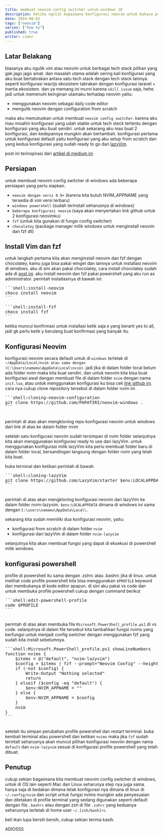 ---
title: membuat neovim config switcher untuk windows 10
description: ketika ngulik bagaimana konfigurasi neovim untuk bahasa pemograman tertentu tapi sering tabrakan dengan bahasa lainnya maka sepertinya tuan muda ini butuh config switcher
date: 2024-08-03
tags: ["neovim"]
series: ["how to"]
published: true
writer: czanc
---

## Latar Belakang

biasanya aku ngulik vim atau neovim untuk berbagai tech stack pilihan yang gak jago jago amat. dan masalah utama adalah sering kali konfigurasi yang aku buat bertabrakan antara satu
tech stack dengan tech stack lainnya. seperti konfigurasi reactjs ekosistem tabrakan dengan konfigurasi laravel + inertia ekosistem. dan ya memang ini murni karena `skill issue` saja, hehe.
jadi untuk memenuhi keinginan utamaku terhadap neovim yaitu:

- menggunakan neovim sebagai daily code editor
- mengulik neovim dengan configuration from scratch

maka aku memutuskan untuk membuat `neovim config switcher`. karena aku mau misahin konfigurasi yang udah stable untuk tech steck tertentu dengan konfigurasi yang aku buat sendiri.
untuk sekarang aku mau buat 2 konfigurasi, dan kedepannya mungkin akan bertambah. konfigurasi pertama untuk konfigurasi default yaitu konfigurasi yang aku setup from scratch dan
yang kedua konfigurasi yang sudah ready to go dari [lazyVim](https://www.lazyvim.org/).

post ini terinspirasi dari [artikel di medium ini](https://medium.com/@joydeep150703/neovim-config-switcher-but-for-windows-ed6ef08d045b)

## Persiapan

untuk membuat neovim config switcher di windows ada beberapa persiapan yang perlu siapkan.

- `neovim dengan versi 0.9+` (karena kita butuh NVIM_APPNAME yang tersedia di vim versi terbaru)
- `windows powershell` (sudah terinstall seharusnya di windows)
- `beberapa konfigurasi neovim` (saya akan menyertakan link github untuk 2 konfigurasi neovimku)
- `fzf` (untuk kita gunakan di fungsi config switcher)
- `chocolatey` (package manager milik windows untuk menginstall neovim dan fzf dll)

## Install Vim dan fzf

untuk langkah pertama kita akan menginstall neovim dan fzf dengan chocolatey, kamu juga bisa pakai winget dan lainnya untuk installasi neovim di windows.
aku di sini akan pakai chocolatey, cara install chocolatey sudah ada di [post ini](https://chocolatey.org/install).
aku install neovim dan fzf pakai powershell yang aku run as administrator. perintah installasinya di bawah ini:

<Pre>
```shell:install-neovim
choco install neovim 
```
</Pre>

<Pre>
```shell:install-fzf
choco install fzf
```
</Pre>

ketika muncul konfirmasi untuk installasi ketik saja `A` yang berarti yes to all, jadi gk perlu ketik y berulang buat konfirmasi yang banyak itu.

## Konfigurasi Neovim

konfigurasi neovim secara default untuk di `windows` terletak di `~/AppData/Local/nvim atau sama dengan (C:\Users\namamu\AppData\Local\nvim)`. jadi jika di dalam folder local belum ada folder nvim maka kita buat sendiri.
dan untuk neovim kita bisa buat konfigurasi awal dengan membuat file di dalam folder `nvim` dengan nama `init.lua`, atau untuk menggunakan konfigurasi ku bisa cek [link github ini](https://github.com/PAPATIRI/neovim-windows).
cara nya cukup clone repository tersebut di dalam folder nvim ini

<Pre>
```shell:cloning-neovim-configuration
git clone https://github.com/PAPATIRI/neovim-windows .
```
 </Pre>

perintah di atas akan mengkloning repo konfigurasi neovim untuk windows dari link di atas ke dalam folder nvim

setelah satu konfigurasi neovim sudah tersimpan di nvim folder selanjutnya kita akan menggunakan konfigurasi ready to use dari lazyVim.
untuk menggunakan konfigurasi milik lazyVim kita perlu membuat folder baru di dalam folder local, bersandingan langsung dengan folder nvim yang telah kita buat.

buka terminal dan ketikan perintah di bawah

<Pre>
```shell:cloning-lazyVim
git clone https://github.com/LazyVim/starter $env:LOCALAPPDATA\nvim-lazyvim
```
 </Pre>

perintah di atas akan mengkloning konfigurasi neovim dari lazyVim ke dalam folder nvim-lazyvim.
`$env:LOCALAPPDATA` dimana di windows ini sama dengan `C:\users\namamu\AppData\Local\`.

sekarang kita sudah memiliki dua konfigurasi neovim, yaitu:

- konfigurasi from scratch di dalam folder `nvim`
- konfigurasi dari lazyVim di dalam folder `nvim-lazyvim`

selanjutnya kita akan membuat fungsi yang dapat di eksekusi di powershell milik windows.

## konfigurasi powershell

profile di powershell itu sama dengan .zshrc atau .bashrc jika di linux.
untuk melihat code profile powershell kita bisa menggunakan `$PROFILE` keyword dan membukanya di kode editor apapun.
di sini aku pakai vs code dan untuk membuka profile powershell cukup dengan command berikut

<Pre>
```shell:edit-powershell-profile
code $PROFILE
```
 </Pre>

perintah di atas akan membuka file `Microsoft.PowerShell_profile.ps1` di vs code.
selanjutnya di dalam file tersebut kita tambahkan fungsi nvims yang berfungsi untuk menjadi config switcher dengan menggunakan
fzf yang sudah kita install sebelumnya.

<Pre>
```shell:Microsoft.PowerShell_profile.ps1 showLineNumbers
function nvims {
    $items = @("default", "nvim-lazyvim")
    $config = $items | fzf --prompt="Neovim Config" --height=50% --layout=reverse --border
    if (-not $config) {
        Write-Output "Nothing selected"
        return
    } elseif ($config -eq "default") {
        $env:NVIM_APPNAME = ""
    } else {
        $env:NVIM_APPNAME = $config
    }
    nvim
}
```
 </Pre>

setelah itu simpan perubahan profile powershell dan restart terminal.
buka kembali terminal atau powershell dan ketikan `nvims` maka jika `fzf` sudah terintall seharusnya akan muncul pilihan konfigurasi
neovim dengan nama `default` dan `nvim-lazyvim` sesuai di konfigurasi profile powershell yang telah dibuat.

## Penutup

cukup sekian bagaimana kita membuat neovim config switcher di windows, untuk di OS lain seperti Mac dan Linux seharunya step nya juga sama.
hanya saja di bedakan dimana letak konfigurasi nya dimana di linux di `~/.config/nvim` dan script untuk fungsi nvims mungkin ada penyesuaian dan diletakan di profile terminal
yang sedang digunakan seperti default dengan file `.bashrc` atau dengan zsh di file `.zshrc` yang keduanya seharusnya terletak di home user `~/.[zsh/bash]rc`.

beli ikan lupa bersih bersih, cukup sekian terima kasih.

ADIOSSS
